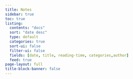 ```yaml
---
title: Notes
sidebar: true
toc: true
listing:
  contents: "docs"  
  sort: "date desc"
  type: default
  categories: true
  sort-ui: false
  filter-ui: false
  fields: [date, title, reading-time, categories,author]
  feed: true
page-layout: full
title-block-banner: false
---
```


